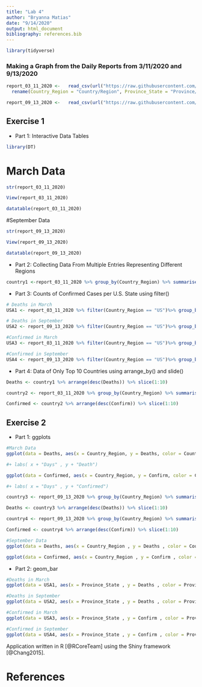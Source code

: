 ```yaml
---
title: "Lab 4"
author: "Bryanna Matias"
date: "9/14/2020"
output: html_document
bibliography: references.bib
---
```


```r
library(tidyverse)
```

### Making a Graph from the Daily Reports from 3/11/2020 and 9/13/2020

```r
report_03_11_2020 <-   read_csv(url("https://raw.githubusercontent.com/CSSEGISandData/COVID-19/master/csse_covid_19_data/csse_covid_19_daily_reports/03-11-2020.csv")) %>%
  rename(Country_Region = "Country/Region", Province_State = "Province/State")
```
```r
report_09_13_2020 <-   read_csv(url("https://raw.githubusercontent.com/CSSEGISandData/COVID-19/master/csse_covid_19_data/csse_covid_19_daily_reports/09-13-2020.csv"))
```

## Exercise 1

* Part 1: Interactive Data Tables

```r
library(DT)
```

# March Data
```r
str(report_03_11_2020)
```

```r
View(report_03_11_2020)
```

```r
datatable(report_03_11_2020)
```

#September Data

```r
str(report_09_13_2020)
```

```r
View(report_09_13_2020)
```

```r
datatable(report_09_13_2020)
```

* Part 2: Collecting Data From Multiple Entries Representing Different Regions

```r
country1 <-report_03_11_2020 %>% group_by(Country_Region) %>% summarise(Deaths = sum(Deaths))
```

* Part 3: Counts of Confirmed Cases per U.S. State using filter()

```r
# Deaths in March
USA1 <- report_03_11_2020 %>% filter(Country_Region == "US")%>% group_by(Province_State) %>% summarise(Deaths = sum(Deaths))%>% slice(1:10)
```
```r
# Deaths in September
USA2 <- report_09_13_2020 %>% filter(Country_Region == "US")%>% group_by(Province_State) %>% summarise(Deaths = sum(Deaths))%>% slice(1:10)
```

```r
#Confirmed in March
USA3 <- report_03_11_2020 %>% filter(Country_Region == "US")%>% group_by(Province_State) %>% summarise(Confirm = sum(Confirmed))%>% slice(1:10)
```
```r
#Confirmed in September
USA4 <- report_09_13_2020 %>% filter(Country_Region == "US")%>% group_by(Province_State) %>% summarise(Confirm = sum(Confirmed))%>% slice(1:10)
```

* Part 4: Data of Only Top 10 Countries using arrange_by() and slide()

```r
Deaths <- country1 %>% arrange(desc(Deaths)) %>% slice(1:10)
```
```r
country2 <- report_03_11_2020 %>% group_by(Country_Region) %>% summarise(Confirm = sum(Confirmed))
```
```r
Confirmed <- country2 %>% arrange(desc(Confirm)) %>% slice(1:10)
```

## Exercise 2

* Part 1: ggplots

```r
#March Data
ggplot(data = Deaths, aes(x = Country_Region, y = Deaths, color = Country_Region)) + geom_point () + theme(legend.position="none") 

#+ labs( x + "Days" , y + "Death")
```

```r
ggplot(data = Confirmed, aes(x = Country_Region, y = Confirm, color = Country_Region)) + geom_point () + theme(legend.position="none") 

#+ labs( x = "Days" , y + "Confirmed")
```

```r
country3 <- report_09_13_2020 %>% group_by(Country_Region) %>% summarise(Deaths = sum(Deaths))
```

```r
Deaths <- country3 %>% arrange(desc(Deaths)) %>% slice(1:10)
```

```r
country4 <- report_09_13_2020 %>% group_by(Country_Region) %>% summarise(Confirm = sum(Confirmed))
```
```r
Confirmed <- country4 %>% arrange(desc(Confirm)) %>% slice(1:10)
```

```r
#September Data
ggplot(data = Deaths, aes(x = Country_Region , y = Deaths , color = Country_Region)) + geom_point () + theme(legend.position = "none")
```

```r
ggplot(data = Confirmed, aes(x = Country_Region , y = Confirm , color = Country_Region)) + geom_point () + theme(legend.position = "none")
```

* Part 2: geom_bar

```r
#Deaths in March
ggplot(data = USA1, aes(x = Province_State , y = Deaths , color = Province_State)) + geom_bar(stat="identity") + theme(legend.position = "none")
```

```r
#Deaths in September
ggplot(data = USA2, aes(x = Province_State , y = Deaths , color = Province_State)) + geom_bar(stat="identity") + theme(legend.position = "none")
```

```r
#Confirmed in March
ggplot(data = USA3, aes(x = Province_State , y = Confirm , color = Province_State)) + geom_bar(stat="identity") + theme(legend.position = "none")
```

```r
#Confirmed in September
ggplot(data = USA4, aes(x = Province_State , y = Confirm , color = Province_State)) + geom_bar(stat="identity") + theme(legend.position = "none")
```

Application written in R [@RCoreTeam] using the Shiny framework [@Chang2015].

# References









